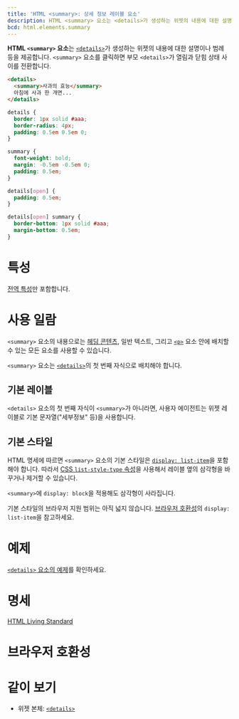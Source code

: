```yaml
---
title: 'HTML <summary>: 상세 정보 레이블 요소'
description: HTML <summary> 요소는 <details>가 생성하는 위젯의 내용에 대한 설명이나 범례 등을 제공합니다. <summary> 요소를 클릭하면 부모 <details>가 열림과 닫힘 상태 사이를 전환합니다.
bcd: html.elements.summary
---
```


**HTML `<summary>` 요소**는 [`<details>`](./details)가 생성하는 위젯의 내용에 대한 설명이나 범례 등을 제공합니다. `<summary>` 요소를 클릭하면 부모 `<details>`가 열림과 닫힘 상태 사이를 전환합니다.

<HTMLDemo height={120}>

```html
<details>
  <summary>사과의 효능</summary>
  아침에 사과 한 개면...
</details>
```

```css
details {
  border: 1px solid #aaa;
  border-radius: 4px;
  padding: 0.5em 0.5em 0;
}

summary {
  font-weight: bold;
  margin: -0.5em -0.5em 0;
  padding: 0.5em;
}

details[open] {
  padding: 0.5em;
}

details[open] summary {
  border-bottom: 1px solid #aaa;
  margin-bottom: 0.5em;
}
```

</HTMLDemo>

# 특성

[전역 특성](/docs/Web/HTML/Global_attributes)만 포함합니다.

# 사용 일람

`<summary>` 요소의 내용으로는 [헤딩 콘텐츠](https://developer.mozilla.org/en-US/docs/Web/Guide/HTML/Content_categories#heading_content), 일반 텍스트, 그리고 [`<p>`](./p) 요소 안에 배치할 수 있는 모든 요소를 사용할 수 있습니다.

`<summary>` 요소는 [`<details>`](./details)의 첫 번째 자식으로 배치해야 합니다.

## 기본 레이블

`<details>` 요소의 첫 번째 자식이 `<summary>`가 아니라면, 사용자 에이전트는 위젯 레이블로 기본 문자열("세부정보" 등)을 사용합니다.

## 기본 스타일

HTML 명세에 따르면 `<summary>` 요소의 기본 스타일은 [`display: list-item`](https://developer.mozilla.org/en-US/docs/Web/CSS/display)을 포함해야 합니다. 따라서 [CSS `list-style-type` 속성](https://developer.mozilla.org/en-US/docs/Web/CSS/list-style-type)을 사용해서 레이블 옆의 삼각형을 바꾸거나 제거할 수 있습니다.

`<summary>`에 `display: block`을 적용해도 삼각형이 사라집니다.

기본 스타일의 브라우저 지원 범위는 아직 넓지 않습니다. [브라우저 호환성](#브라우저-호환성)의 `display: list-item`을 참고하세요.

# 예제

[`<details>` 요소의 예제](./details#예제)를 확인하세요.

# 명세

[HTML Living Standard](https://html.spec.whatwg.org/multipage/interactive-elements.html#the-summary-element)

# 브라우저 호환성

<BrowserCompat data={props.bcd} />

# 같이 보기

- 위젯 본체: [`<details>`](./details)
